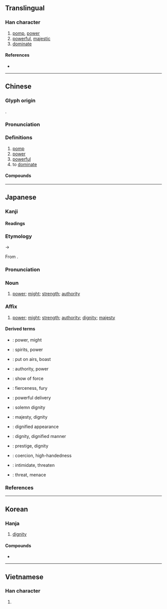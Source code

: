 {{character info/new}}
==Translingual==

===Han character===
{{Han char|rn=38|rad=女|as=06|sn=9|four=53200|canj=IHMV|ids=⿵戌女}}

# [[pomp]], [[power]]
# [[powerful]], [[majestic]]
# [[dominate]]

====References====
* {{Han ref|kx=0261.240|dkj=06259|dj=0527.270|hdz=21404.010|uh=5A01|ud=23041|bh=ABC2|bd=43970}}

----

==Chinese==
{{zh-forms}}

===Glyph origin===
{{Han etym}}
{{Han compound|戌|女|ls=ic}}.

===Pronunciation===
{{zh-pron
|m=wēi
|m-s=
|c=wai1
|c-t=
|g=
|h=pfs=vî
|j=
|mb=ṳ́
|md=
|mn=ui
|mn-t=ui1
|w=
|x=
|mc=y
|oc=y
|cat=
}}

===Definitions===
{{zh-hanzi}}

# [[pomp]]
# [[power]]
# [[powerful]]
# to [[dominate]]

====Compounds====
{{zh-der|下車作威|下馬威|不怒自威|伏威|作威作福|作福作威|備受威脅|克倫威爾|八面威風|兵威|助威|南威|史迪威|喊堂威|國威|地牛發威|夏威夷州|大發神威|大顯威風|天威|奮威|奮武揚威|威信|威信掃地|威儀|威儀孔時|威克島|威力|威勢|威化餅|威名|威嚇|威嚴|威士忌|威妥瑪式|威尼斯|威德兼施|威悉河|威振天下|威服|威望|威權|威武|威武不屈|威海衛|威澤|威爾遜|威猛|威瑪憲法|威福|威福由己|威福自己|威稜|威而不猛|威聲|威脅|威脅利誘|威蕤|威迫|威逼|威逼利誘|威重|威震|威震八方|威震天下|威震寰宇|威靈|威靈頓|威風|威風八面|威風凜凜|威鳳|威鳳一羽|宣威|宣威縣|恩威並濟|恩威並用|恩威並著|恩威並行|恩威並重|懷德畏威|打下馬威|抑威餌敵|挪威|挪威王國|振威|揚威|揚威耀武|擅作威福|攝威擅勢|施威|明威|杜威|格林威治|權威|權威管教|武威縣|殺威棒|殺威風|海明威|淫威|漢官威儀|狐假虎威|狐藉虎威|狐虎之威|畏威懷德|發威|發威動怒|皇威|示威|示威遊行|神威|祥麟威鳳|科威特|科威特市|積威|竊弄威權|立威|耀武揚威|耍威風|聲威|聲威大震|舉武揚威|草木知威|蓄銳養威|虎威|虎威狐假|蛜威|褚威格|赫斯之威|軍威|辛巴威|逞威風|逞起威風|鈞威|開普威得|閫威|雄威|雌威|霜威|霽威|養威蓄銳|養銳蓄威|餘威|馬拉威|鮑斯威爾|齊威王|龍威|蘇拉威西|威廉|威爾瑪|夏威夷}}

----

==Japanese==

===Kanji===
{{ja-kanji|grade=c|rs=女06}}

====Readings====
{{ja-readings
|goon=い<ゐ
|kanon=い<ゐ
|kun=おど-す, おど-し, おど-かす
|nanori=いさ, たけ, たけし
}}

===Etymology===
{{ja-kanjitab|い|yomi=o}}
{{IPAchar|/wi/}} → {{IPAchar|/i/}}

From {{der|ja|ltc|sort=い|-}} {{ltc-l|威}}.

===Pronunciation===
{{ja-pron|い|acc=1|acc_ref=DJR}}

===Noun===
{{ja-noun|い|hhira=ゐ}}

# [[power]]; [[might]]; [[strength]]; [[authority]]

===Affix===
{{ja-pos|affix|い|hhira=ゐ}}

# [[power]]; [[might]]; [[strength]]; [[authority]]; [[dignity]]; [[majesty]]

====Derived terms====
{{der-top}}
* {{ja-r|威%力|い%りょく}}: power, might
* {{ja-r|威%勢|い%せい}}: spirits, power
* {{ja-r|威%張る|い%ばる}}: put on airs, boast
* {{ja-r|権%威|けん%い}}: authority, power
* {{ja-r|示%威|じ%い}}: show of force
* {{ja-r|猛%威|もう%い}}: fierceness, fury
* {{ja-r|球%威 の 有る 投%球|きゅう%い の ある とう%きゅう}}: powerful delivery
* {{ja-r|威%厳|い%げん}}: solemn dignity
* {{ja-r|威%風|い%ふう}}: majesty, dignity
* {{ja-r|威%容|い%よう}}: dignified appearance
* {{ja-r|威%儀|い%ぎ}}: dignity, dignified manner
* {{ja-r|威%信|い%しん}}: prestige, dignity
* {{ja-r|威%圧|い%あつ}}: coercion, high-handedness
* {{ja-r|威%嚇|い%かく}}: intimidate, threaten
* {{ja-r|脅%威|きょう%い}}: threat, menace
{{der-bottom}}

===References===
<references/>

----

==Korean==

===Hanja===
{{ko-hanja|위엄|위}}

# [[dignity]]

====Compounds====
* {{ko-l|위화도회군|威化島回軍}}

----

==Vietnamese==

===Han character===
{{vi-hantu|[[uy]], [[oai]]|rs=女06}}

# {{defn|lang=vi|sort=女06}}